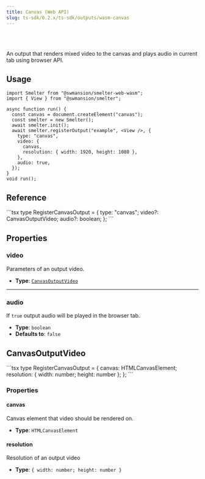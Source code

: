 ```yaml
---
title: Canvas (Web API)
slug: ts-sdk/0.2.x/ts-sdk/outputs/wasm-canvas
---
```



<Badge text="Browser (WASM)" variant="tip" size="large" />

<br />

<br />

An output that renders mixed video to the canvas and plays audio in current tab using browser API.

## Usage

```tsx title=canvasOutputExample.tsx
import Smelter from "@swmansion/smelter-web-wasm";
import { View } from "@swmansion/smelter";

async function run() {
  const canvas = document.createElement("canvas");
  const smelter = new Smelter();
  await smelter.init();
  await smelter.registerOutput("example", <View />, {
    type: "canvas",
    video: {
      canvas,
      resolution: { width: 1920, height: 1080 },
    },
    audio: true,
  });
}
void run();
```

## Reference

<CollapsibleDetails summaryTitle="Type definitions" open>
  ```tsx
  type RegisterCanvasOutput = {
    type: "canvas";
    video?: CanvasOutputVideo;
    audio?: boolean;
  };
  ```
</CollapsibleDetails>

## Properties

### video

Parameters of an output video.

* **Type**: [`CanvasOutputVideo`](#canvasoutputvideo)

***

### audio

If `true` output audio will be played in the browser tab.

* **Type**: `boolean`
* **Defaults to**: `false`

## CanvasOutputVideo

<CollapsibleDetails summaryTitle="Type definitions" open>
  ```tsx
  type RegisterCanvasOutput = {
    canvas: HTMLCanvasElement;
    resolution: { width: number; height: number };
  };
  ```
</CollapsibleDetails>

### Properties

#### canvas

Canvas element that video should be rendered on.

* **Type**: `HTMLCanvasElement`

#### resolution

Resolution of an output video

* **Type**: `{ width: number; height: number }`

